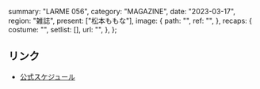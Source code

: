   summary: "LARME 056",
  category: "MAGAZINE",
  date: "2023-03-17",
  region: "雑誌",
  present: ["松本ももな"],
  image: {
    path: "",
    ref: "",
  },
  recaps: {
    costume: "",
    setlist: [],
    url: "",
  },
};

## リンク

- [公式スケジュール](https://takanenonadeshiko.jp/?p=821)
